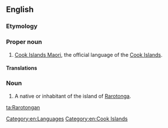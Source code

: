 ==English==

===Etymology===
{{suffix|en|Rarotonga|an}}

===Proper noun===
{{en-proper noun}}

# [[Cook Islands Maori]], the official language of the [[Cook Islands]].

====Translations====
{{trans-see|Cook Islands Maori}}

===Noun===
{{en-noun}}

# A native or inhabitant of the island of [[Rarotonga]].

[[Category:en:Languages]]
[[Category:en:Cook Islands]]

[[ta:Rarotongan]]